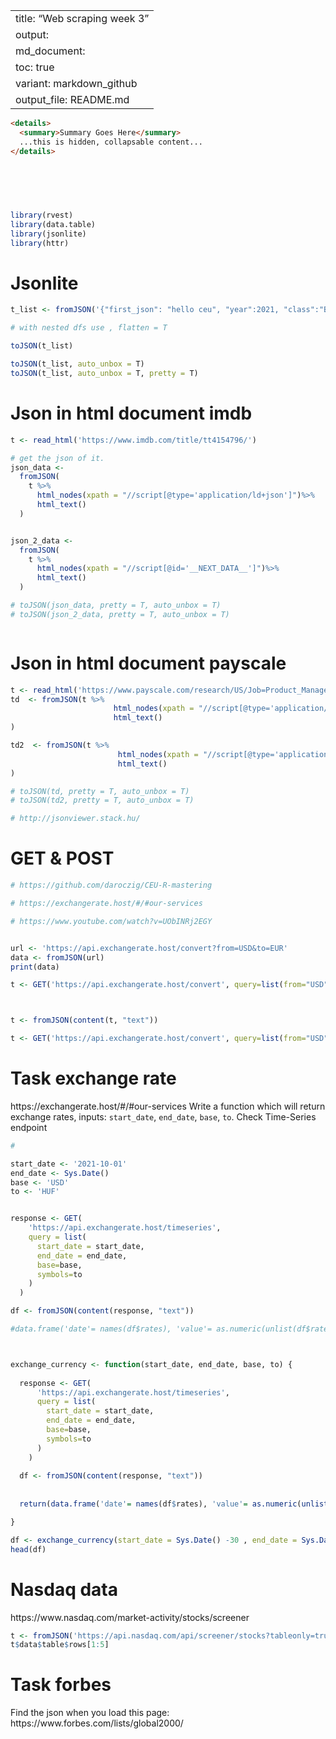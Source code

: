 
---
title: "Web scraping week 3"
output:
  md_document:
    toc: true
    variant: markdown_github
  output_file: README.md
---

```md

<details>
  <summary>Summary Goes Here</summary>
  ...this is hidden, collapsable content...
</details>
  
  

  
  
```

```r

library(rvest)
library(data.table)
library(jsonlite)
library(httr)

```

# Jsonlite
```r

t_list <- fromJSON('{"first_json": "hello ceu", "year":2021, "class":"BA"} ')

# with nested dfs use , flatten = T

toJSON(t_list)

toJSON(t_list, auto_unbox = T)
toJSON(t_list, auto_unbox = T, pretty = T)


```


# Json in html document imdb
```r
t <- read_html('https://www.imdb.com/title/tt4154796/')

# get the json of it. 
json_data <- 
  fromJSON(
    t %>%
      html_nodes(xpath = "//script[@type='application/ld+json']")%>%
      html_text()
  )


json_2_data <- 
  fromJSON(
    t %>%
      html_nodes(xpath = "//script[@id='__NEXT_DATA__']")%>%
      html_text()
  )

# toJSON(json_data, pretty = T, auto_unbox = T)
# toJSON(json_2_data, pretty = T, auto_unbox = T)



```




# Json in html document payscale

```r
t <- read_html('https://www.payscale.com/research/US/Job=Product_Manager%2C_Software/Salary')
td  <- fromJSON(t %>%
                       html_nodes(xpath = "//script[@type='application/ld+json']")%>%
                       html_text()
)

td2  <- fromJSON(t %>%
                        html_nodes(xpath = "//script[@type='application/json']")%>%
                        html_text()
)

# toJSON(td, pretty = T, auto_unbox = T)
# toJSON(td2, pretty = T, auto_unbox = T)

# http://jsonviewer.stack.hu/

```


# GET & POST
```r
# https://github.com/daroczig/CEU-R-mastering

# https://exchangerate.host/#/#our-services

# https://www.youtube.com/watch?v=UObINRj2EGY


url <- 'https://api.exchangerate.host/convert?from=USD&to=EUR'
data <- fromJSON(url)
print(data)

t <- GET('https://api.exchangerate.host/convert', query=list(from="USD", to="EUR"))



t <- fromJSON(content(t, "text"))

t <- GET('https://api.exchangerate.host/convert', query=list(from="USD", to="EUR"), verbose(info = T))


```

# Task exchange rate
https://exchangerate.host/#/#our-services
Write a function which will return exchange rates, inputs: `start_date`, `end_date`, `base`, `to`. Check Time-Series endpoint
```r

# 

start_date <- '2021-10-01'
end_date <- Sys.Date()
base <- 'USD'
to <- 'HUF'


response <- GET(
    'https://api.exchangerate.host/timeseries',
    query = list(
      start_date = start_date,
      end_date = end_date,
      base=base,
      symbols=to
    )
  )

df <- fromJSON(content(response, "text"))

#data.frame('date'= names(df$rates), 'value'= as.numeric(unlist(df$rates)))



exchange_currency <- function(start_date, end_date, base, to) {
  
  response <- GET(
      'https://api.exchangerate.host/timeseries',
      query = list(
        start_date = start_date,
        end_date = end_date,
        base=base,
        symbols=to
      )
    )
  
  df <- fromJSON(content(response, "text"))
  
  
  return(data.frame('date'= names(df$rates), 'value'= as.numeric(unlist(df$rates))))

}
```


```r
df <- exchange_currency(start_date = Sys.Date() -30 , end_date = Sys.Date(), base = 'USD', to = "HUF")
head(df)
```


# Nasdaq data
https://www.nasdaq.com/market-activity/stocks/screener
```r

t <- fromJSON('https://api.nasdaq.com/api/screener/stocks?tableonly=true&limit=25&offset=150')
t$data$table$rows[1:5]


```


# Task forbes
Find the json when you load this page: https://www.forbes.com/lists/global2000/
```r

```



